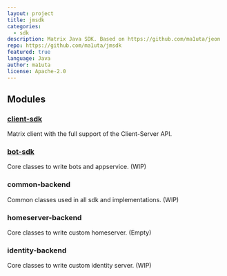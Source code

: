 ```yaml
---
layout: project
title: jmsdk
categories:
  - sdk
description: Matrix Java SDK. Based on https://github.com/ma1uta/jeon
repo: https://github.com/ma1uta/jmsdk
featured: true
language: Java
author: ma1uta
license: Apache-2.0
---
```


## Modules

### [client-sdk](https://github.com/ma1uta/jmsdk/blob/master/client-sdk/Readme.md)

Matrix client with the full support of the Client-Server API.

### [bot-sdk](https://github.com/ma1uta/jmsdk/blob/master/docs/Bot-sdk.md)

Core classes to write bots and appservice. (WIP)

### common-backend

Common classes used in all sdk and implementations. (WIP)

### homeserver-backend

Core classes to write custom homeserver. (Empty)

### identity-backend

Core classes to write custom identity server. (WIP)
